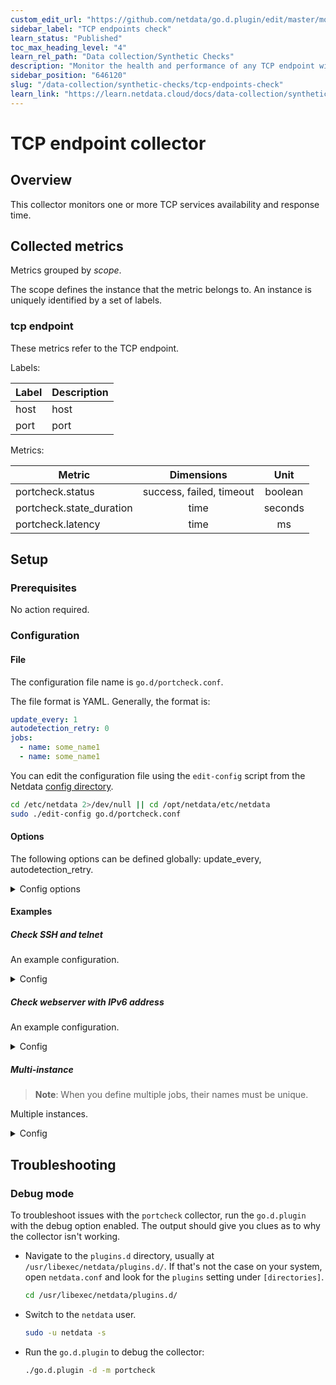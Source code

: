 ```yaml
---
custom_edit_url: "https://github.com/netdata/go.d.plugin/edit/master/modules/portcheck/README.md"
sidebar_label: "TCP endpoints check"
learn_status: "Published"
toc_max_heading_level: "4"
learn_rel_path: "Data collection/Synthetic Checks"
description: "Monitor the health and performance of any TCP endpoint with zero configuration, per-second metric granularity, and interactive visualizations."
sidebar_position: "646120"
slug: "/data-collection/synthetic-checks/tcp-endpoints-check"
learn_link: "https://learn.netdata.cloud/docs/data-collection/synthetic-checks/tcp-endpoints-check"
---
```

# TCP endpoint collector

## Overview

This collector monitors one or more TCP services availability and response time.

## Collected metrics

Metrics grouped by *scope*.

The scope defines the instance that the metric belongs to. An instance is uniquely identified by a set of labels.

### tcp endpoint

These metrics refer to the TCP endpoint.

Labels:

| Label | Description |
|-------|-------------|
| host  | host        |
| port  | port        |

Metrics:

| Metric                   |        Dimensions        |  Unit   |
|--------------------------|:------------------------:|:-------:|
| portcheck.status         | success, failed, timeout | boolean |
| portcheck.state_duration |           time           | seconds |
| portcheck.latency        |           time           |   ms    |

## Setup

### Prerequisites

No action required.

### Configuration

#### File

The configuration file name is `go.d/portcheck.conf`.

The file format is YAML. Generally, the format is:

```yaml
update_every: 1
autodetection_retry: 0
jobs:
  - name: some_name1
  - name: some_name1
```

You can edit the configuration file using the `edit-config` script from the
Netdata [config directory](/docs/configuring/configuration#the-netdata-config-directory).

```bash
cd /etc/netdata 2>/dev/null || cd /opt/netdata/etc/netdata
sudo ./edit-config go.d/portcheck.conf
```

#### Options

The following options can be defined globally: update_every, autodetection_retry.

<details>
<summary>Config options</summary>

|        Name         | Description                                                        | Default | Required |
|:-------------------:|--------------------------------------------------------------------|:-------:|:--------:|
|    update_every     | Data collection frequency.                                         |    5    |          |
| autodetection_retry | Re-check interval in seconds. Zero means not to schedule re-check. |    0    |          |
|        host         | Remote host address in IPv4, IPv6 format, or DNS name.             |         |   yes    |
|        ports        | Remote host ports. Must be specified in numeric format.            |         |   yes    |
|       timeout       | HTTP request timeout.                                              |    2    |          |

</details>

#### Examples

##### Check SSH and telnet

An example configuration.
<details>
<summary>Config</summary>

```yaml
jobs:
  - name: server1
    host: 127.0.0.1
    ports:
      - 22
      - 23
```

</details>

##### Check webserver with IPv6 address

An example configuration.
<details>
<summary>Config</summary>

```yaml
jobs:
  - name: server2
    host: "[2001:DB8::1]"
    ports:
      - 80
      - 8080
```

</details>

##### Multi-instance

> **Note**: When you define multiple jobs, their names must be unique.

Multiple instances.

<details>
<summary>Config</summary>

```yaml
jobs:
  - name: server1
    host: 127.0.0.1
    ports:
      - 22
      - 23

  - name: server2
    host: 203.0.113.10
    ports:
      - 22
      - 23
```

</details>

## Troubleshooting

### Debug mode

To troubleshoot issues with the `portcheck` collector, run the `go.d.plugin` with the debug option enabled. The output
should give you clues as to why the collector isn't working.

- Navigate to the `plugins.d` directory, usually at `/usr/libexec/netdata/plugins.d/`. If that's not the case on
  your system, open `netdata.conf` and look for the `plugins` setting under `[directories]`.

  ```bash
  cd /usr/libexec/netdata/plugins.d/
  ```

- Switch to the `netdata` user.

  ```bash
  sudo -u netdata -s
  ```

- Run the `go.d.plugin` to debug the collector:

  ```bash
  ./go.d.plugin -d -m portcheck
  ```
